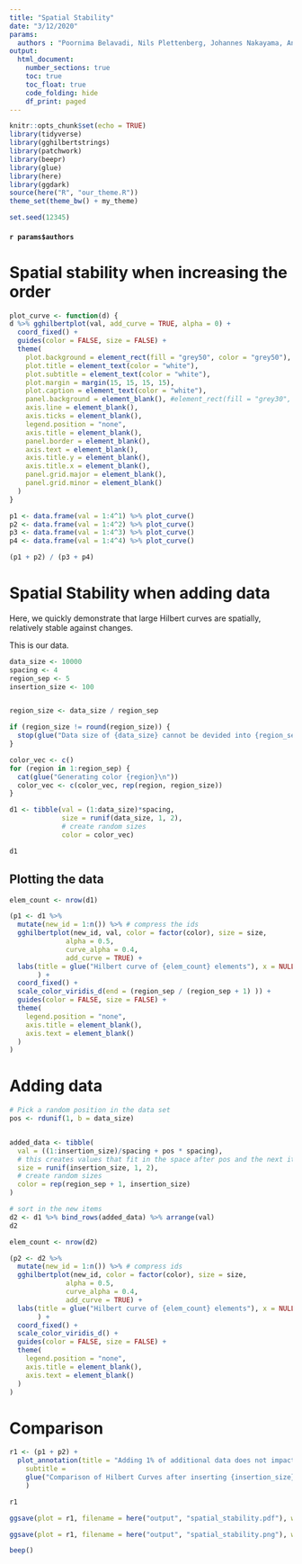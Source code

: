 ```yaml
---
title: "Spatial Stability"
date: "3/12/2020"
params: 
  authors : "Poornima Belavadi, Nils Plettenberg, Johannes Nakayama, André Calero Valdez"
output: 
  html_document:
    number_sections: true
    toc: true
    toc_float: true
    code_folding: hide
    df_print: paged
---
```


```r
knitr::opts_chunk$set(echo = TRUE)
library(tidyverse)
library(gghilbertstrings)
library(patchwork)
library(beepr)
library(glue)
library(here)
library(ggdark)
source(here("R", "our_theme.R"))
theme_set(theme_bw() + my_theme)

set.seed(12345)

```

#### `r params$authors` {-}


# Spatial stability when increasing the order

```r

plot_curve <- function(d) {
d %>% gghilbertplot(val, add_curve = TRUE, alpha = 0) +
  coord_fixed() +
  guides(color = FALSE, size = FALSE) +
  theme(
    plot.background = element_rect(fill = "grey50", color = "grey50"),
    plot.title = element_text(color = "white"),
    plot.subtitle = element_text(color = "white"),
    plot.margin = margin(15, 15, 15, 15),
    plot.caption = element_text(color = "white"),
    panel.background = element_blank(), #element_rect(fill = "grey30", color = "grey50"),
    axis.line = element_blank(),
    axis.ticks = element_blank(),
    legend.position = "none",
    axis.title = element_blank(),
    panel.border = element_blank(),
    axis.text = element_blank(),
    axis.title.y = element_blank(),
    axis.title.x = element_blank(),
    panel.grid.major = element_blank(),
    panel.grid.minor = element_blank()
  )  
}

p1 <- data.frame(val = 1:4^1) %>% plot_curve()
p2 <- data.frame(val = 1:4^2) %>% plot_curve()
p3 <- data.frame(val = 1:4^3) %>% plot_curve()
p4 <- data.frame(val = 1:4^4) %>% plot_curve()

(p1 + p2) / (p3 + p4)

```



# Spatial Stability when adding data

Here, we quickly demonstrate that large Hilbert curves are spatially, relatively stable against changes.

This is our data.

```r
data_size <- 10000
spacing <- 4
region_sep <- 5
insertion_size <- 100


region_size <- data_size / region_sep

if (region_size != round(region_size)) {
  stop(glue("Data size of {data_size} cannot be devided into {region_sep} parts."))
}

color_vec <- c()
for (region in 1:region_sep) {
  cat(glue("Generating color {region}\n"))
  color_vec <- c(color_vec, rep(region, region_size))
}

d1 <- tibble(val = (1:data_size)*spacing,
             size = runif(data_size, 1, 2),
             # create random sizes
             color = color_vec)

d1
```

## Plotting the data

```r
elem_count <- nrow(d1)

(p1 <- d1 %>% 
  mutate(new_id = 1:n()) %>% # compress the ids
  gghilbertplot(new_id, val, color = factor(color), size = size, 
              alpha = 0.5,
              curve_alpha = 0.4, 
              add_curve = TRUE) +
  labs(title = glue("Hilbert curve of {elem_count} elements"), x = NULL, y = NULL
       ) +
  coord_fixed() +
  scale_color_viridis_d(end = (region_sep / (region_sep + 1) )) +
  guides(color = FALSE, size = FALSE) +
  theme(
    legend.position = "none",
    axis.title = element_blank(),
    axis.text = element_blank()
  )
)
```

# Adding data

```r
# Pick a random position in the data set
pos <- rdunif(1, b = data_size)


added_data <- tibble(
  val = ((1:insertion_size)/spacing + pos * spacing), 
  # this creates values that fit in the space after pos and the next item
  size = runif(insertion_size, 1, 2),
  # create random sizes
  color = rep(region_sep + 1, insertion_size)
)

# sort in the new items
d2 <- d1 %>% bind_rows(added_data) %>% arrange(val) 
d2
```

```r

elem_count <- nrow(d2)

(p2 <- d2 %>% 
  mutate(new_id = 1:n()) %>% # compress ids
  gghilbertplot(new_id, color = factor(color), size = size, 
              alpha = 0.5,
              curve_alpha = 0.4, 
              add_curve = TRUE) +
  labs(title = glue("Hilbert curve of {elem_count} elements"), x = NULL, y = NULL
       ) +
  coord_fixed() +
  scale_color_viridis_d() +
  guides(color = FALSE, size = FALSE) +
  theme(
    legend.position = "none",
    axis.title = element_blank(),
    axis.text = element_blank()
  )
)
```

# Comparison

```r
r1 <- (p1 + p2) + 
  plot_annotation(title = "Adding 1% of additional data does not impact location to a large extent",
    subtitle = 
    glue("Comparison of Hilbert Curves after inserting {insertion_size} elements at random location")
    )

r1

ggsave(plot = r1, filename = here("output", "spatial_stability.pdf"), width = 14, height = 7)

ggsave(plot = r1, filename = here("output", "spatial_stability.png"), width = 14, height = 7, dpi = 500)

```


```r
beep()
```
